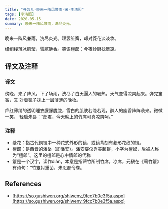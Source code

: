 ```yaml
---
title: "丑奴儿-晚来一阵风兼雨-宋-李清照"
tags: [李清照]
date: 2020-05-15
summary: 晚来一阵风兼雨，洗尽炎光。
---
```


晚来一阵风兼雨，洗尽炎光。理罢笙簧，却对菱花淡淡妆。

绛绡缕薄冰肌莹，雪腻酥香。笑语檀郎：今夜纱厨枕簟凉。

## 译文及注释

### 译文

傍晚，来了阵风，下了场雨，洗尽了白天逼人的暑热，天气变得凉爽起来。弹完笙簧，又
对着镜子抹上一层薄薄的晚妆。

绛红薄绡的透明睡衣朦朦胧胧，雪白的肌肤若隐若现，醉人的幽香阵阵袭来。微微一笑，
轻启朱唇：“郎君，今天晚上的竹席可真凉爽呵。”

### 注释

- 菱花：指古代铜镜中一种花式外形的镜，或镜背刻有菱形花纹的镜。
- 檀郎：是西晋的潘岳（即潘安）。潘安姿仪秀美超群，小字为檀奴，后被人称为“檀郎”。这里的檀郎是心中情郎的代称
- 簟是一个汉字，读作diàn，本意是指蕲竹所制竹席，凉席，元稹在《蕲竹簟》有诗句：“竹簟衬重茵，未忍都令卷。

## References

- [https://so.gushiwen.org/shiwenv_9fcc7b0e3f5a.aspx](https://so.gushiwen.org/shiwenv_9fcc7b0e3f5a.aspx)